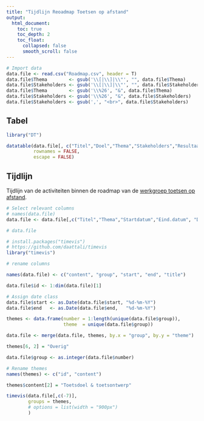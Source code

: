 ```yaml
---
title: "Tijdlijn Reoadmap Toetsen op afstand"
output:
  html_document:
    toc: true
    toc_depth: 2
    toc_float:
      collapsed: false
      smooth_scroll: false
---
```



```r
# Import data
data.file <- read.csv("Roadmap.csv", header = T)
data.file$Thema        <- gsub('\\[|\\]|\\"', "", data.file$Thema)
data.file$Stakeholders <- gsub('\\[|\\]|\\"', "", data.file$Stakeholders)
data.file$Thema        <- gsub('\\%26', "&", data.file$Thema)
data.file$Stakeholders <- gsub('\\%26', "&", data.file$Stakeholders)
data.file$Stakeholders <- gsub(',', "<br>", data.file$Stakeholders)
```

## Tabel

```r
library("DT")

datatable(data.file[, c("Titel","Doel","Thema","Stakeholders","Resultaat")],
          rownames = FALSE,
          escape = FALSE)

```

## Tijdlijn

Tijdlijn van de activiteiten binnen de roadmap van de [werkgroep toetsen op afstand](https://versnellingsplan.nl/zones/toetsen-op-afstand/). 

```r
# Select relevant columns
# names(data.file)
data.file <- data.file[,c("Titel","Thema","Startdatum","Eind.datum", "Doel")]

# data.file
```


```r
# install.packages("timevis")
# https://github.com/daattali/timevis
library("timevis")

# rename columns

names(data.file) <- c("content", "group", "start", "end", "title")

data.file$id <- 1:dim(data.file)[1]

# Assign date class
data.file$start <- as.Date(data.file$start, "%d-%m-%Y")
data.file$end   <- as.Date(data.file$end,   "%d-%m-%Y")

themes <- data.frame(number = 1:length(unique(data.file$group)),
                     theme  = unique(data.file$group))

data.file <- merge(data.file, themes, by.x = "group", by.y = "theme")

themes[6, 2] = "Overig"

data.file$group <- as.integer(data.file$number)

# Rename themes
names(themes) <- c("id", "content")

themes$content[2] = "Toetsdoel & toetsontwerp"

timevis(data.file[,c(-7)],
        groups = themes,
        # options = list(width = "900px")
        )
```






